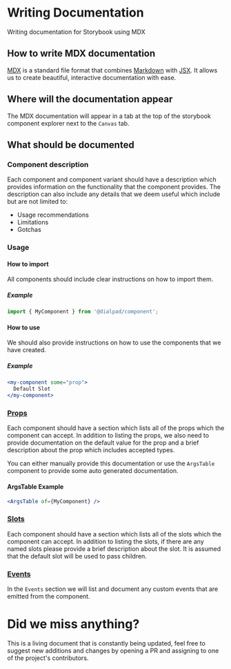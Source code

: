 
<Meta title="Docs/Storybook/Writing Documentation" />

# Writing Documentation
<Subtitle>
  Writing documentation for Storybook using MDX
</Subtitle>

## How to write MDX documentation

[MDX]((https://storybook.js.org/docs/vue/api/mdx)) is a standard file format that combines
[Markdown](https://guides.github.com/features/mastering-markdown/) with [JSX](https://facebook.github.io/jsx/). It
allows us to create beautiful, interactive documentation with ease.

## Where will the documentation appear

The MDX documentation will appear in a tab at the top of the storybook component explorer next to the `Canvas` tab.

## What should be documented

### Component description

Each component and component variant should have a description which provides information on the functionality that the
component provides. The description can also include any details that we deem useful which include but are not limited
to:

* Usage recommendations
* Limitations
* Gotchas

### Usage

#### How to import

All components should include clear instructions on how to import them.

##### Example

```js
import { MyComponent } from '@dialpad/component';
```

#### How to use

We should also provide instructions on how to use the components that we have created.

##### Example

```jsx
<my-component some="prop">
  Default Slot
</my-component>
```

### [Props](https://v3.vuejs.org/guide/component-props.html)

Each component should have a section which lists all of the props which the component can accept. In addition to listing
the props, we also need to provide documentation on the default value for the prop and a brief description about the
prop which includes accepted types.

You can either manually provide this documentation or use the `ArgsTable` component to provide some auto generated
documentation.

#### ArgsTable Example

```jsx
<ArgsTable of={MyComponent} />
```

### [Slots](https://v3.vuejs.org/guide/component-slots.html)

Each component should have a section which lists all of the slots which the component can accept. In addition to
listing the slots, if there are any named slots please provide a brief description about the slot. It is assumed that
the default slot will be used to pass children.

### [Events](https://v3.vuejs.org/guide/component-custom-events.html)

In the `Events` section we will list and document any custom events that are emitted from the component.

# Did we miss anything?

This is a living document that is constantly being updated, feel free to suggest new additions and changes by opening
a PR and assigning to one of the project's contributors.
